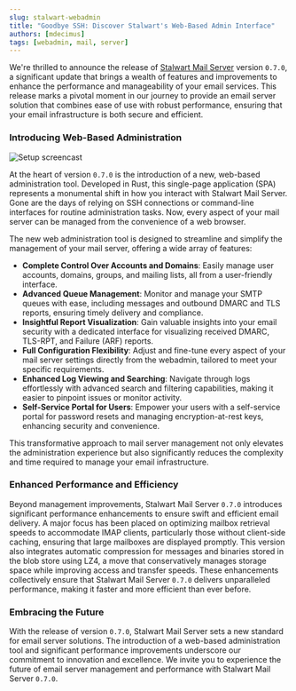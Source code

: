 ```yaml
---
slug: stalwart-webadmin
title: "Goodbye SSH: Discover Stalwart's Web-Based Admin Interface"
authors: [mdecimus]
tags: [webadmin, mail, server]
---
```


We're thrilled to announce the release of [Stalwart Mail Server](https://github.com/stalwartlabs/mail-server) version `0.7.0`, a significant update that brings a wealth of features and improvements to enhance the performance and manageability of your email services. This release marks a pivotal moment in our journey to provide an email server solution that combines ease of use with robust performance, ensuring that your email infrastructure is both secure and efficient.

### Introducing Web-Based Administration

![Setup screencast](/img/screencast-setup.gif)

At the heart of version `0.7.0` is the introduction of a new, web-based administration tool. Developed in Rust, this single-page application (SPA) represents a monumental shift in how you interact with Stalwart Mail Server. Gone are the days of relying on SSH connections or command-line interfaces for routine administration tasks. Now, every aspect of your mail server can be managed from the convenience of a web browser.

The new web administration tool is designed to streamline and simplify the management of your mail server, offering a wide array of features:

- **Complete Control Over Accounts and Domains**: Easily manage user accounts, domains, groups, and mailing lists, all from a user-friendly interface.
- **Advanced Queue Management**: Monitor and manage your SMTP queues with ease, including messages and outbound DMARC and TLS reports, ensuring timely delivery and compliance.
- **Insightful Report Visualization**: Gain valuable insights into your email security with a dedicated interface for visualizing received DMARC, TLS-RPT, and Failure (ARF) reports.
- **Full Configuration Flexibility**: Adjust and fine-tune every aspect of your mail server settings directly from the webadmin, tailored to meet your specific requirements.
- **Enhanced Log Viewing and Searching**: Navigate through logs effortlessly with advanced search and filtering capabilities, making it easier to pinpoint issues or monitor activity.
- **Self-Service Portal for Users**: Empower your users with a self-service portal for password resets and managing encryption-at-rest keys, enhancing security and convenience.

This transformative approach to mail server management not only elevates the administration experience but also significantly reduces the complexity and time required to manage your email infrastructure.

### Enhanced Performance and Efficiency

Beyond management improvements, Stalwart Mail Server `0.7.0` introduces significant performance enhancements to ensure swift and efficient email delivery. A major focus has been placed on optimizing mailbox retrieval speeds to accommodate IMAP clients, particularly those without client-side caching, ensuring that large mailboxes are displayed promptly. This version also integrates automatic compression for messages and binaries stored in the blob store using LZ4, a move that conservatively manages storage space while improving access and transfer speeds. These enhancements collectively ensure that Stalwart Mail Server `0.7.0` delivers unparalleled performance, making it faster and more efficient than ever before.

### Embracing the Future

With the release of version `0.7.0`, Stalwart Mail Server sets a new standard for email server solutions. The introduction of a web-based administration tool and significant performance improvements underscore our commitment to innovation and excellence. We invite you to experience the future of email server management and performance with Stalwart Mail Server `0.7.0`. 